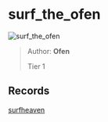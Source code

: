 
# surf_the_ofen

![surf_the_ofen](https://raw.githubusercontent.com/Sayt123/SurfMapPics/Maps-and-bonuses/csgo/surf_the_ofen.jpg)

> Author: **Ofen**
>
> Tier 1

## Records

[surfheaven](https://surfheaven.eu/map/surf_the_ofen)
